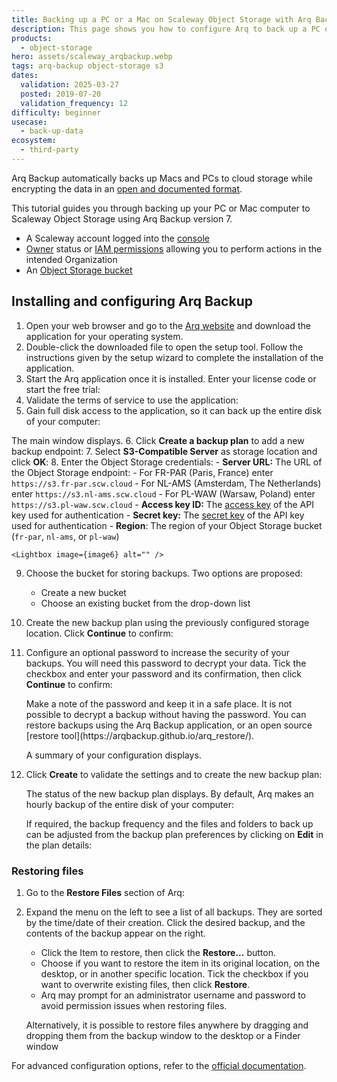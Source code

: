 ```yaml
---
title: Backing up a PC or a Mac on Scaleway Object Storage with Arq Backup
description: This page shows you how to configure Arq to back up a PC or Mac automatically on Scaleway Object Storage
products:
  - object-storage
hero: assets/scaleway_arqbackup.webp
tags: arq-backup object-storage s3
dates:
  validation: 2025-03-27
  posted: 2019-07-20
  validation_frequency: 12
difficulty: beginner
usecase:
  - back-up-data
ecosystem:
  - third-party
---
```




Arq Backup automatically backs up Macs and PCs to cloud storage while encrypting the data in an [open and documented format](https://www.arqbackup.com/arq_data_format.txt).

This tutorial guides you through backing up your PC or Mac computer to Scaleway Object Storage using Arq Backup version 7.

<Requirements />

- A Scaleway account logged into the [console](https://console.scaleway.com)
- [Owner](/iam/concepts/#owner) status or [IAM permissions](/iam/concepts/#permission) allowing you to perform actions in the intended Organization
- An [Object Storage bucket](https://www.scaleway.com/en/object-storage/)

## Installing and configuring Arq Backup

1. Open your web browser and go to the [Arq website](https://www.arqbackup.com/index.html) and download the application for your operating system.
2. Double-click the downloaded file to open the setup tool. Follow the instructions given by the setup wizard to complete the installation of the application.
3. Start the Arq application once it is installed. Enter your license code or start the free trial:
    <Lightbox image={image} alt="" />
4. Validate the terms of service to use the application:
    <Lightbox image={image2} alt="" />
5. Gain full disk access to the application, so it can back up the entire disk of your computer:
    <Lightbox image={image3} alt="" />

  The main window displays.
6. Click **Create a backup plan** to add a new backup endpoint:
    <Lightbox image={image4} alt="" />
7. Select **S3-Compatible Server** as storage location and click **OK**:
    <Lightbox image={image5} alt="" />
8. Enter the Object Storage credentials:
    - **Server URL:** The URL of the Object Storage endpoint:
      - For FR-PAR (Paris, France) enter `https://s3.fr-par.scw.cloud`
      - For NL-AMS (Amsterdam, The Netherlands) enter `https://s3.nl-ams.scw.cloud`
      - For PL-WAW (Warsaw, Poland) enter `https://s3.pl-waw.scw.cloud`
    - **Access key ID:** The [access key](/iam/how-to/create-api-keys/) of the API key used for authentication
    - **Secret key:** The [secret key](/iam/how-to/create-api-keys/) of the API key used for authentication
    - **Region**: The region of your Object Storage bucket (`fr-par`, `nl-ams`, or `pl-waw`)

    <Lightbox image={image6} alt="" />
9. Choose the bucket for storing backups. Two options are proposed:
    - Create a new bucket
    - Choose an existing bucket from the drop-down list
10. Create the new backup plan using the previously configured storage location. Click **Continue** to confirm:
    <Lightbox image={image7} alt="" />
11. Configure an optional password to increase the security of your backups. You will need this password to decrypt your data. Tick the checkbox and enter your password and its confirmation, then click **Continue** to confirm:
    <Lightbox image={image8} alt="" />

    <Message type="important">
      Make a note of the password and keep it in a safe place. It is not possible to decrypt a backup without having the password. You can restore backups using the Arq Backup application, or an open source [restore tool](https://arqbackup.github.io/arq_restore/).
    </Message>

    A summary of your configuration displays.
12. Click **Create** to validate the settings and to create the new backup plan:
    <Lightbox image={image9} alt="" />

    The status of the new backup plan displays. By default, Arq makes an hourly backup of the entire disk of your computer:
    <Lightbox image={image10} alt="" />

    If required, the backup frequency and the files and folders to back up can be adjusted from the backup plan preferences by clicking on **Edit** in the plan details:
    <Lightbox image={image11} alt="" />

### Restoring files

1. Go to the **Restore Files** section of Arq:
    <Lightbox image={image12} alt="" />
2.  Expand the menu on the left to see a list of all backups. They are sorted by the time/date of their creation. Click the desired backup, and the contents of the backup appear on the right.
    - Click the Item to restore, then click the **Restore...** button.
    - Choose if you want to restore the item in its original location, on the desktop, or in another specific location. Tick the checkbox if you want to overwrite existing files, then click **Restore**.
    - Arq may prompt for an administrator username and password to avoid permission issues when restoring files.

    <Lightbox image={image13} alt="" />

    Alternatively, it is possible to restore files anywhere by dragging and dropping them from the backup window to the desktop or a Finder window

For advanced configuration options, refer to the [official documentation](https://www.arqbackup.com/docs/).
